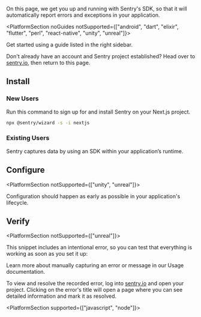 <PlatformContent includePath="getting-started-primer" />

On this page, we get you up and running with Sentry's SDK, so that it will automatically report errors and exceptions in your application.

<PlatformSection noGuides notSupported={["android", "dart", "elixir", "flutter", "perl", "react-native", "unity", "unreal"]}>

<Alert level="info" title="Using a framework?">

Get started using a guide listed in the right sidebar.

</Alert>

</PlatformSection>

Don't already have an account and Sentry project established? Head over to [sentry.io](https://sentry.io/signup/), then return to this page.

## Install

### New Users 

Run this command to sign up for and install Sentry on your Next.js project. 

```bash
npx @sentry/wizard -s -i nextjs 
```

### Existing Users

Sentry captures data by using an SDK within your application’s runtime.

<PlatformContent includePath="getting-started-install" />

## Configure

<PlatformSection notSupported={["unity", "unreal"]}>

Configuration should happen as early as possible in your application's lifecycle.

</PlatformSection>

<PlatformContent includePath="getting-started-config" />

## Verify

<PlatformSection notSupported={["unreal"]}>

This snippet includes an intentional error, so you can test that everything is working as soon as you set it up:

</PlatformSection>

<PlatformContent includePath="getting-started-verify" />

<Note>

Learn more about manually capturing an error or message in our <PlatformLink to="/usage/">Usage documentation</PlatformLink>.

</Note>

To view and resolve the recorded error, log into [sentry.io](https://sentry.io) and open your project. Clicking on the error's title will open a page where you can see detailed information and mark it as resolved.

<PlatformSection supported={["javascript", "node"]}>

<PlatformContent includePath="getting-started-sourcemaps" />

</PlatformSection>

<PageGrid header="Next Steps" nextSteps />

